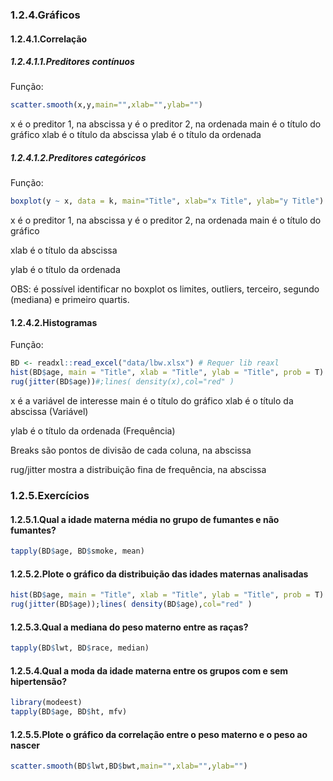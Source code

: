 ### 1.2.4.Gráficos
#### 1.2.4.1.Correlação
##### 1.2.4.1.1.Preditores contínuos
Função: 
``` r
scatter.smooth(x,y,main="",xlab="",ylab="")
```
x é o preditor 1, na abscissa
y é o preditor 2, na ordenada
main é o título do gráfico
xlab é o título da abscissa
ylab é o título da ordenada

##### 1.2.4.1.2.Preditores categóricos    
Função: 
``` r
boxplot(y ~ x, data = k, main="Title", xlab="x Title", ylab="y Title")
```
x é o preditor 1, na abscissa
y é o preditor 2, na ordenada
main é o título do gráfico

xlab é o título da abscissa

ylab é o título da ordenada

OBS: é possível identificar no boxplot os limites, outliers, terceiro, segundo (mediana) e primeiro quartis.
  
#### 1.2.4.2.Histogramas
Função:  
``` r
BD <- readxl::read_excel("data/lbw.xlsx") # Requer lib reaxl
hist(BD$age, main = "Title", xlab = "Title", ylab = "Title", prob = T)
rug(jitter(BD$age))#;lines( density(x),col="red" )
```
x é a variável de interesse
main é o título do gráfico
xlab é o título da abscissa (Variável)

ylab é o título da ordenada (Frequência)

Breaks são pontos de divisão de cada coluna, na abscissa

rug/jitter mostra a distribuição fina de frequência, na abscissa

### 1.2.5.Exercícios
#### 1.2.5.1.Qual a idade materna média no grupo de fumantes e não fumantes?
``` r
tapply(BD$age, BD$smoke, mean)
```
#### 1.2.5.2.Plote o gráfico da distribuição das idades maternas analisadas
``` r
hist(BD$age, main = "Title", xlab = "Title", ylab = "Title", prob = T)
rug(jitter(BD$age));lines( density(BD$age),col="red" )
```
#### 1.2.5.3.Qual a mediana do peso materno entre as raças?
``` r
tapply(BD$lwt, BD$race, median)
```
#### 1.2.5.4.Qual a moda da idade materna entre os grupos com e sem hipertensão?
``` r
library(modeest)
tapply(BD$age, BD$ht, mfv)
```
#### 1.2.5.5.Plote o gráfico da correlação entre o peso materno e o peso ao nascer
``` r
scatter.smooth(BD$lwt,BD$bwt,main="",xlab="",ylab="")
```
